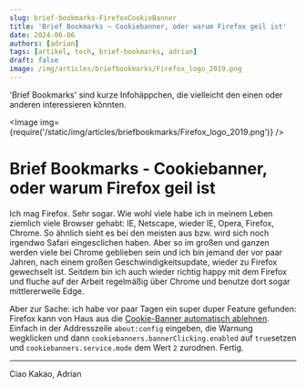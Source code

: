 ---
slug: brief-bookmarks-FirefoxCookieBanner
title: 'Brief Bookmarks – Cookiebanner, oder warum Firefox geil ist'
date: 2024-06-06
authors: [adrian]
tags: [artikel, tech, brief-bookmarks, adrian]
draft: false
image: /img/articles/briefbookmarks/Firefox_logo_2019.png
---


'Brief Bookmarks' sind kurze Infohäppchen, die vielleicht den einen oder anderen interessieren könnten.

<Image img={require('/static/img/articles/briefbookmarks/Firefox_logo_2019.png')} />

<!--truncate-->

# Brief Bookmarks - Cookiebanner, oder warum Firefox geil ist

Ich mag Firefox. Sehr sogar. Wie wohl viele habe ich in meinem Leben ziemlich viele Browser gehabt: IE, Netscape, wieder IE, Opera, Firefox, Chrome. So ähnlich sieht es bei den meisten aus bzw. wird sich noch irgendwo Safari eingesclichen haben. Aber so im großen und ganzen werden viele bei Chrome geblieben sein und ich bin jemand der vor paar Jahren, nach einem großen Geschwindigkeitsupdate, wieder zu Firefox gewechselt ist. Seitdem bin ich auch wieder richtig happy mit dem Firefox und fluche auf der Arbeit regelmäßig über Chrome und benutze dort sogar mittlererweile Edge. 

Aber zur Sache: ich habe vor paar Tagen ein super duper Feature gefunden: Firefox kann von Haus aus die [Cookie-Banner automatisch ablehnen](https://community.mozilla.org/de/campaigns/firefox-cookie-banner-handling/). Einfach in der Addresszeile `about:config` eingeben, die Warnung wegklicken und dann `cookiebanners.bannerClicking.enabled` auf `true`setzen und `cookiebanners.service.mode` dem Wert `2` zurodnen. Fertig.

---

Ciao Kakao, Adrian
